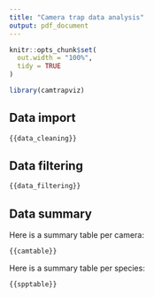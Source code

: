```yaml
---
title: "Camera trap data analysis"
output: pdf_document
---
```


```r
knitr::opts_chunk$set(
  out.width = "100%", 
  tidy = TRUE
)
```

```r
library(camtrapviz)
```

## Data import

```r
{{data_cleaning}}
```

## Data filtering
```r
{{data_filtering}}
```

## Data summary

Here is a summary table per camera:

```r
{{camtable}}
```

Here is a summary table per species:

```r
{{spptable}}
```